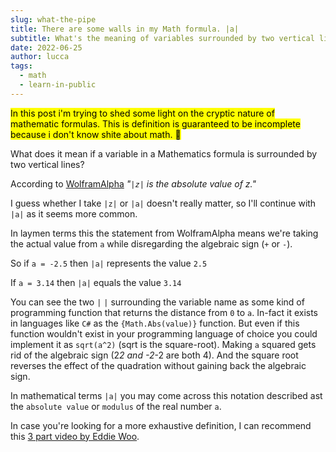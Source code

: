 ```yaml
---
slug: what-the-pipe
title: There are some walls in my Math formula. |a|
subtitle: What's the meaning of variables surrounded by two vertical lines?
date: 2022-06-25
author: lucca
tags:
  - math
  - learn-in-public
---
```


<mark>In this post i'm trying to shed some light on the cryptic nature of mathematic formulas. This is definition is guaranteed to be incomplete because i don't know shite about math. 💩</mark>

What does it mean if a variable in a Mathematics formula is surrounded by two vertical lines?

According to [WolframAlpha](https://www.wolframalpha.com/input?i2d=true&i=%7Ca%7C) *"`|z|` is the absolute value of z."*
<Imgur url="https://imgur.com/7Rpdt0A"></Imgur>

I guess whether I take `|z|` or `|a|` doesn't really matter, so I'll continue with `|a|` as it seems more common.

In laymen terms this the statement from WolframAlpha means we're taking the actual value from `a` while disregarding the algebraic sign (`+` or `-`).


So if `a = -2.5` then `|a|` represents the value `2.5`

If `a = 3.14` then `|a|` equals the value `3.14`


You can see the two `|` `|` surrounding the variable name as some kind of programming function that returns the distance from `0` to `a`.
In-fact it exists in languages like `C#` as the `{Math.Abs(value)}` function.
But even if this function wouldn't exist in your programming language of choice you could implement it as `sqrt(a^2)` (sqrt is the square-root).
Making `a` squared gets rid of the algebraic sign (2*2 and -2*-2 are both 4). And the square root reverses the effect of the quadration without gaining back the algebraic sign.


In mathematical terms `|a|` you may come across this notation described ast the `absolute value` or `modulus` of the real number `a`.

In case you're looking for a more exhaustive definition, I can recommend this [3 part video by Eddie Woo](https://www.youtube.com/watch?v=RzpnElPDJcA).




